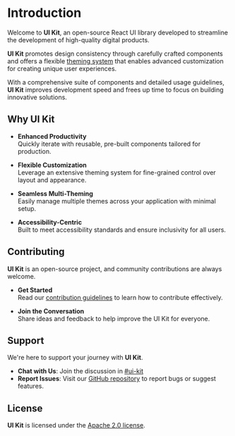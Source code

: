 # Introduction

Welcome to **UI Kit**, an open-source React UI library developed to streamline the development of high-quality digital products.

**UI Kit** promotes design consistency through carefully crafted components and offers a flexible [theming system](/docs/theming) that enables advanced customization for creating unique user experiences.

With a comprehensive suite of components and detailed usage guidelines, **UI Kit** improves development speed and frees up time to focus on building innovative solutions.

## Why UI Kit

- **Enhanced Productivity**  
  Quickly iterate with reusable, pre-built components tailored for production.

- **Flexible Customization**  
  Leverage an extensive theming system for fine-grained control over layout and appearance.

- **Seamless Multi-Theming**  
  Easily manage multiple themes across your application with minimal setup.

- **Accessibility-Centric**  
  Built to meet accessibility standards and ensure inclusivity for all users.

## Contributing

**UI Kit** is an open-source project, and community contributions are always welcome.

- **Get Started**  
  Read our [contribution guidelines](/docs/contributing) to learn how to contribute effectively.

- **Join the Conversation**  
  Share ideas and feedback to help improve the UI Kit for everyone.

## Support

We're here to support your journey with **UI Kit**.

- **Chat with Us**: Join the discussion in [#ui-kit](https://hitachivantara-eng.slack.com/archives/GJ9AC2LMB)
- **Report Issues**: Visit our [GitHub repository](https://github.com/lumada-design/hv-uikit-react) to report bugs or suggest features.

## License

**UI Kit** is licensed under the [Apache 2.0 license](https://github.com/lumada-design/hv-uikit-react/?tab=Apache-2.0-1-ov-file#readme).
